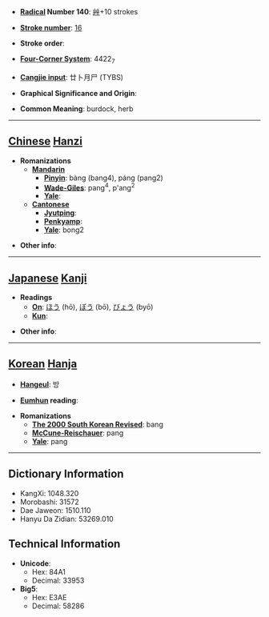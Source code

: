 * '''[[Wiktionary:Chinese radical index| Radical]] Number 140''': [[Wiktionary:Chinese radical index 艸|艸]]+10 strokes

* '''[[Wiktionary:Chinese total strokes index|Stroke number]]''': [[Wiktionary:Chinese total strokes index 16|16]]

* '''Stroke order''': 

* '''[[Wiktionary:Chinese four corner index|Four-Corner System]]''': 4422<sub>7</sub>

* '''[[Wiktionary:Chinese Cangjie index|Cangjie input]]''': 廿卜月尸 (TYBS)

* '''Graphical Significance and Origin''': 

* '''Common Meaning''': burdock, herb

----

== [[Chinese]] [[Hanzi]] ==

* '''Romanizations'''
** '''[[Mandarin]]'''
*** '''[[Pinyin]]''': bàng (bang4), páng (pang2)
*** '''[[Wade-Giles]]''': pang<sup>4</sup>, p'ang<sup>2</sup>
*** '''[[Yale]]''': 
** '''[[Cantonese]]'''
*** '''[[Jyutping]]''':
*** '''[[Penkyamp]]''': 
*** '''[[Yale]]''': bong2

* '''Other info''': 

----

== [[Japanese]] [[Kanji]] ==

* '''Readings'''
** '''[[On]]''': [[ほう]] (hō), [[ぼう]] (bō), [[びょう]] (byō)
** '''[[Kun]]''': 

* '''Other info''':  

----

== [[Korean]] [[Hanja]] ==

* '''[[Hangeul]]''': 방

* '''[[Eumhun]] reading''': 

* '''Romanizations'''
** '''[[The 2000 South Korean Revised Romanization|The 2000 South Korean Revised]]''': bang
** '''[[McCune-Reischauer]]''': pang
** '''[[Yale]]''': pang

----

== Dictionary Information ==

* KangXi: 1048.320
* Morobashi: 31572
* Dae Jaweon: 1510.110
* Hanyu Da Zidian: 53269.010

== Technical Information ==

* '''Unicode''':
** Hex: 84A1
** Decimal: 33953
* '''Big5''':
** Hex: E3AE
** Decimal: 58286